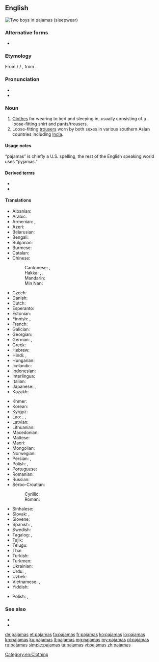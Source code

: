 <!-- NOTE: If you edit this page, please also edit "pyjamas" -->
==English==
[[File:Kids in pajamas.jpg|right|thumb|Two boys in pajamas (sleepwear)]]
{{wikipedia}}

===Alternative forms===
* {{l|en|pyjamas}} {{qualifier|Australia|UK|Canada}}

===Etymology===
From {{etyl|ur|en}}/{{etyl|hi|en}} {{m|ur|پایجامه|tr=pāyjāma}} / {{m|hi|पैजामा|tr=payjāmā}}, from {{etyl|fa|en}} {{m|fa|پایجامه|پايجامه / پاجامه|tr=pāyjāma / pājāma|leg garment}}.

===Pronunciation===
* {{IPA|/pəˈdʒɑ.məz/|/pəˈdʒæ.məz/|lang=en}}
* {{audio|en-us-pajamas.ogg|Audio (US)|lang=en}}

===Noun===
{{en-plural noun|sg=pajama}}

# [[clothes|Clothes]] for wearing to bed and sleeping in, usually consisting of a loose-fitting shirt and pants/trousers.
# Loose-fitting [[trousers]] worn by both sexes in various southern Asian countries including [[India]].

====Usage notes====
“pajamas” is chiefly a U.S. spelling, the rest of the English speaking world uses “pyjamas.”

====Derived terms====
* {{l|en|cat's pajamas}}
* {{l|en|pajama}}

====Translations====
{{trans-top|clothes for wearing to bed and sleeping in}}
* Albanian: {{t|sq|pizhamë|f}}
* Arabic: {{t|ar|بِجَامَة|f}}
* Armenian: {{t|hy|պիժամա}}, {{t|hy|ննջազգեստ}}
* Azeri: {{t|az|pijama}}
* Belarusian: {{t|be|піжа́ма|f|sc=Cyrl}}
* Bengali: {{t|bn|পায়জামা|tr=paẏjama|sc=Beng}}
* Bulgarian: {{t|bg|пижа́ма|f|sc=Cyrl}}
* Burmese: {{t-needed|my}}
* Catalan: {{t+|ca|pijama|m}}
* Chinese:
*: Cantonese: {{t|yue|睡衣|tr=seoi6 ji1|sc=Hani}}, {{t-check|yue|瞓覺衫|tr=fan3 gaau3saam1}}
*: Hakka: {{t|hak|著睡衫|sc=Hani}}, {{t|hak|着睡衫|tr=chok-soi-sâm|sc=Hani}}, {{t|hak|睡目衫|tr=soi-muk-sâm|sc=Hani}}
*: Mandarin: {{t+|cmn|睡衣|tr=shuìyī|sc=Hani}}
*: Min Nan: {{t+|nan|睏衫|tr=khùn-saⁿ|sc=Hani}}
* Czech: {{t+|cs|pyžamo|n}}
* Danish: {{t|da|pyjamas|c}}
* Dutch: {{t+|nl|pyjama|m}}
* Esperanto: {{t|eo|piĵamo}}
* Estonian: {{t|et|pidžaama}}
* Finnish: {{t+|fi|pyjama}}, {{t+|fi|yöpuku}}
* French: {{t+|fr|pyjama|m}}
* Galician: {{t+|gl|pixama|m}}
* Georgian: {{t|ka|პიჟამო|sc=Geor}}
* German: {{t+|de|Pyjama|m}}, {{t+|de|Schlafanzug|m}}
* Greek: {{t+|el|πιτζάμα|f|sc=Grek}}
* Hebrew: {{t|he|פִּיגָ׳מָה|f|tr=pijama|sc=Hebr}}
* Hindi: {{t|hi|पाजामा}}, {{t|hi|पैजामा}}
* Hungarian: {{t+|hu|pizsama}}
* Icelandic: {{t+|is|náttföt}}
* Indonesian: {{t+|id|piyama}}
* Interlingua: {{t|ia|pajama}}
* Italian: {{t+|it|pigiama|m}}
* Japanese: {{t|ja|パジャマ|tr=pajama}}, {{t|ja|寝間着|tr=ねまき, nemaki}}
* Kazakh: {{t+|kk|пижама|sc=Cyrl}}
{{trans-mid}}
* Khmer: {{t|km|ឈុតគេង|tr=cʰut keeŋ|sc=Khmr}}
* Korean: {{t+|ko|파자마|sc=Hang}}
* Kyrgyz: {{t|ky|пижама|sc=Cyrl}}
* Lao: {{t|lo|ສົ້ງເສື້ອນຸ່ງນອນ|sc=Laoo}}, {{t|lo|ເສຶ້ອນອນ|sc=Laoo}}, {{t|lo|ເສື້ອນອນ|sc=Laoo}}
* Latvian: {{t|lv|pidžama|f}}
* Lithuanian: {{t|lt|pižama|f}}
* Macedonian: {{t|mk|пижа́ма|f}}
* Maltese: {{t|mt|paġama|f}}
* Maori: {{t|mi|kākahu moe }}
* Mongolian: {{t|mn|унтлагын хувцас|sc=Cyrl}}
* Norwegian: {{t+|no|pysjamas|m}}
* Persian: {{t|fa|پايجامه|tr=pâyjâme}}, {{t+|fa|پیژامه|tr=pižâme}}
* Polish: {{t+|pl|piżama|f}}, {{t+|pl|pidżama|f}}
* Portuguese: {{t+|pt|pijama|m}}
* Romanian: {{t+|ro|pijama|f}}
* Russian: {{t+|ru|пижа́ма|f}}
* Serbo-Croatian:
*: Cyrillic: {{t|sh|пиџама|f|sc=Cyrl}}
*: Roman: {{t+|sh|pidžama|f}}
* Sinhalese: {{t|si|පිජාමා|sc=Sinh}}
* Slovak: {{t|sk|pyžamo|n}}, {{t|sk|pyžama|f}}
* Slovene: {{t+|sl|pižama|f}}
* Spanish: {{t+|es|pijama}}, {{t|es|pijamas|n}}
* Swedish: {{t+|sv|pyjamas|c}}
* Tagalog: {{t|tl|pandiyama}}, {{t|tl|padyama}}
* Tajik: {{t|tg|пижама|sc=Cyrl}}
* Telugu: {{t|te|పైజామా|sc=Telu}}
* Thai: {{t|th|ชุดนอน|tr=chút-non|sc=Thai}}
* Turkish: {{t+|tr|pijama}}
* Turkmen: {{t|tk|pijama}}
* Ukrainian: {{t|uk|піжа́ма|f|sc=Cyrl}}
* Urdu: {{t|ur|پاجاما|tr=pājāmā|sc=ur-Arab}}, {{t|ur|پایجامه|tr=paijāmā|sc=ur-Arab}}
* Uzbek: {{t+|uz|pijama}}
* Vietnamese: {{t|vi|pijama}}, {{t|vi|quần áo ngủ}}
* Yiddish: {{t|yi|פּיזשאַמעס|f}}
{{trans-bottom}}

{{trans-top|loose-fitting trousers worn in the Far East}}
* Polish: {{t+|pl|piżama|f}}, {{t+|pl|pidżama|f}}
{{trans-mid}}
{{trans-bottom}}

===See also===
* {{l|en|nightshirt}}
* {{l|en|nightie}}

[[Category:en:Clothing]]

[[de:pajamas]]
[[et:pajamas]]
[[fa:pajamas]]
[[fr:pajamas]]
[[ko:pajamas]]
[[io:pajamas]]
[[kn:pajamas]]
[[ku:pajamas]]
[[lt:pajamas]]
[[mg:pajamas]]
[[my:pajamas]]
[[pl:pajamas]]
[[ru:pajamas]]
[[simple:pajamas]]
[[ta:pajamas]]
[[vi:pajamas]]
[[zh:pajamas]]